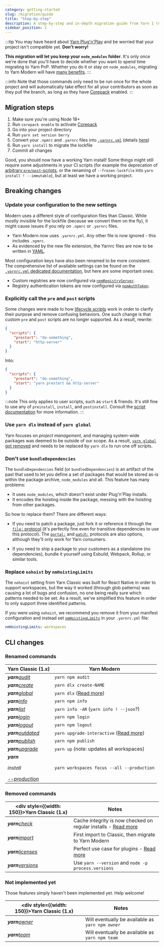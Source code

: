 ```yaml
---
category: getting-started
slug: /migration/guide
title: "Step-by-step"
description: A step-by-step and in-depth migration guide from Yarn 1 (Classic) to Yarn 2 (Berry).
sidebar_position: 2
---
```



:::tip
You may have heard about [Yarn Plug'n'Play](/features/pnp) and be worried that your project isn't compatible yet. **Don't worry!**

**This migration will let you keep your `node_modules` folder**. It's only once we're done that you'll have to decide whether you want to spend time migrating to Yarn PnP. Whether you do it or stay on `node_modules`, migrating to Yarn Modern will have [many benefits](/migration/overview).
:::

:::info
Note that those commands only need to be run once for the whole project and will automatically take effect for all your contributors as soon as they pull the branch, as long as they have [Corepack](https://nodejs.org/api/corepack.html) enabled.
:::

## Migration steps

1. Make sure you're using Node 18+
2. Run `corepack enable` to activate [Corepack](https://nodejs.org/api/corepack.html)
2. Go into your project directory
3. Run `yarn set version berry`
4. Convert your `.npmrc` and `.yarnrc` files into [`.yarnrc.yml`](/configuration/yarnrc) (details [here](/migration/guide#update-your-configuration-to-the-new-settings))
5. Run `yarn install` to migrate the lockfile
6. Commit all changes

Good, you should now have a working Yarn install! Some things might still require some adjustments in your CI scripts (for example the deprecation of [arbitrary `pre/post`-scripts](/advanced/lifecycle-scripts), or the renaming of `--frozen-lockfile` into `yarn install ! --immutable`), but at least we have a working project.

## Breaking changes

### Update your configuration to the new settings

Modern uses a different style of configuration files than Classic. While mostly invisible for the lockfile (because we convert them on the fly), it might cause issues if you rely on `.npmrc` or `.yarnrc` files.

- Yarn Modern now uses `.yarnrc.yml`. Any other file is now ignored - this includes `.npmrc`.
- As evidenced by the new file extension, the Yarnrc files are now to be written in [YAML](https://en.wikipedia.org/wiki/YAML).

Most configuration keys have also been renamed to be more consistent. The comprehensive list of available settings can be found on the [`.yarnrc.yml` dedicated documentation](/configuration/yarnrc), but here are some important ones:

- Custom registries are now configured via [`npmRegistryServer`](/configuration/yarnrc#npmRegistryServer).
- Registry authentication tokens are now configured via [`npmAuthToken`](/configuration/yarnrc#npmAuthToken).

### Explicitly call the `pre` and `post` scripts

Some changes were made to how [lifecycle scripts](/advanced/lifecycle-scripts) work in order to clarify their purpose and remove confusing behaviors. One such change is that custom `pre` and `post` scripts are no longer supported. As a result, rewrite:

```json
{
  "scripts": {
    "prestart": "do-something",
    "start": "http-server"
  }
}
```

Into:

```json
{
  "scripts": {
    "prestart": "do-something",
    "start": "yarn prestart && http-server"
  }
}
```

:::note
This only applies to user scripts, such as `start` & friends. It's still fine to use any of `preinstall`, `install`, and `postinstall`. Consult the [script documentation](/advanced/lifecycle-scripts) for more information.
:::

### Use `yarn dlx` instead of `yarn global`

Yarn focuses on *project management*, and managing system-wide packages was deemed to be outside of our scope. As a result, [`yarn global` got removed](https://github.com/yarnpkg/berry/issues/821) and needs to be replaced by `yarn dlx` to run one off scripts.

### Don't use `bundleDependencies`

The `bundleDependencies` field (or `bundledDependencies`) is an artifact of the past that used to let you define a set of packages that would be stored as-is within the package archive, `node_modules` and all. This feature has many problems:

- It uses `node_modules`, which doesn't exist under Plug'n'Play installs.
- It encodes the hoisting inside the package, messing with the hoisting from other packages.

So how to replace them? There are different ways:

- If you need to patch a package, just fork it or reference it through the [`file:` protocol](/protocol/file) (it's perfectly fine even for transitive dependencies to use this protocol). The [`portal:`](/protocol/portal) and [`patch:`](/protocol/patch) protocols are also options, although they'll only work for Yarn consumers.

- If you need to ship a package to your customers as a standalone (no dependencies), bundle it yourself using Esbuild, Webpack, Rollup, or similar tools.

### Replace `nohoist` by `nmHoistingLimits`

The `nohoist` setting from Yarn Classic was built for React Native in order to support workspaces, but the way it worked (through glob patterns) was causing a lot of bugs and confusion, no one being really sure which patterns needed to be set. As a result, we've simplified this feature in order to only support three identified patterns.

If you were using `nohoist`, we recommend you remove it from your manifest configuration and instead set [`nmHoistingLimits`](/configuration/yarnrc#nmHoistingLimits) in your `.yarnrc.yml` file:

```yaml
nmHoistingLimits: workspaces
```

## CLI changes

### Renamed commands

| Yarn Classic (1.x) | Yarn Modern |
| --- | --- |
| <I><C><B>yarn</B><U>audit</U></C></I> | `yarn npm audit` |
| <I><C><B>yarn</B><U>create</U></C></I> | `yarn dlx create-NAME` |
| <I><C><B>yarn</B><U>global</U></C></I> | `yarn dlx` ([Read more](#use-yarn-dlx-instead-of-yarn-global)) |
| <I><C><B>yarn</B><U>info</U></C></I> | `yarn npm info` |
| <I><C><B>yarn</B><U>list</U></C></I> | `yarn info -AR` (`yarn info ! --json`?) |
| <I><C><B>yarn</B><U>login</U></C></I> | `yarn npm login` |
| <I><C><B>yarn</B><U>logout</U></C></I> | `yarn npm logout` |
| <I><C><B>yarn</B><U>outdated</U></C></I> | `yarn upgrade-interactive` ([Read more](https://github.com/yarnpkg/berry/issues/749)) |
| <I><C><B>yarn</B><U>publish</U></C></I> | `yarn npm publish` |
| <I><C><B>yarn</B><U>upgrade</U></C></I> | `yarn up` (note: updates all workspaces) |
| <I><C><B>yarn</B><P>install</P><U>--production</U></C></I> | `yarn workspaces focus --all --production` |

### Removed commands

| <div style={{width: 150}}>Yarn Classic (1.x)</div> | Notes |
| ------------------ | ----------------------------- |
| <I><C><B>yarn</B><U>check</U></C></I>    | Cache integrity is now checked on regular installs - [Read more](https://github.com/yarnpkg/rfcs/pull/106) |
| <I><C><B>yarn</B><U>import</U></C></I>   | First import to Classic, then migrate to Yarn Modern |
| <I><C><B>yarn</B><U>licenses</U></C></I> | Perfect use case for plugins - [Read more](https://github.com/yarnpkg/berry/issues/1164) |
| <I><C><B>yarn</B><U>versions</U></C></I> | Use `yarn --version` and `node -p process.versions` |

### Not implemented yet

Those features simply haven't been implemented yet. Help welcome!

| <div style={{width: 150}}>Yarn Classic (1.x)</div> | Notes |
| ------------------ | ----------------------------- |
| <I><C><B>yarn</B><U>owner</U></C></I>    | Will eventually be available as `yarn npm owner` |
| <I><C><B>yarn</B><U>team</U></C></I>     | Will eventually be available as `yarn npm team` |
